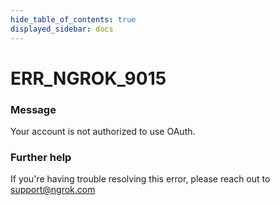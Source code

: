 ```yaml
---
hide_table_of_contents: true
displayed_sidebar: docs
---
```



# ERR_NGROK_9015

### Message

Your account is not authorized to use OAuth.

<ErrorDetails error="err_ngrok_9015" />

### Further help

If you're having trouble resolving this error, please reach out to [support@ngrok.com](mailto:support@ngrok.com?subject=Help%20with%20ERR_NGROK_9015)
